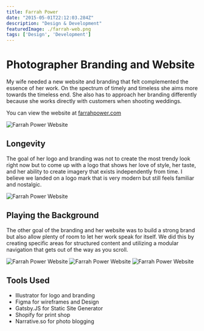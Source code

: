 ```yaml
---
title: Farrah Power
date: "2015-05-01T22:12:03.284Z"
description: "Design & Development"
featuredImage: ./farrah-web.png
tags: ['Design', 'Development']
---
```

# Photographer Branding and Website

My wife needed a new website and branding that felt complemented 
the essence of her work. On the spectrum of timely and timeless she aims more towards the timeless end. She also has
to approach her branding differently because she works directly with customers when shooting weddings.

You can view the website at [farrahpower.com](https://farrahpower.com/)

![Farrah Power Website](./farrah-web.png)

## Longevity

The goal of her logo and branding was not to create the most trendy look right now but to come up with a logo that shows
her love of style, her taste, and her ability to create imagery that exists independently from time. I believe we landed
on a logo mark that is very modern but still feels familiar and nostalgic.

![Farrah Power Website](./farrah-logo.png)

## Playing the Background

The other goal of the branding and her website was to build a strong brand but also allow plenty of room to let her work
speak for itself. We did this by creating specific areas for structured content and utilizing a modular navigation that gets 
out of the way as you scroll.

![Farrah Power Website](./farrah-web-1.png)
![Farrah Power Website](./farrah-web-2.png)
![Farrah Power Website](./farrah-web-3.png)

## Tools Used

* Illustrator for logo and branding
* Figma for wireframes and Design
* Gatsby.JS for Static Site Generator
* Shopify for print shop
* Narrative.so for photo blogging
